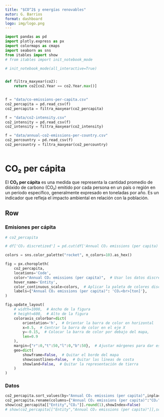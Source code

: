 ```yaml
---
title: "$CO^2$ y energías renovables"
autor: G. Barrios
format: dashboard
logo: img/logo.png
---
```


```python

import pandas as pd
import plotly.express as px
import colormaps as cmaps
import seaborn as sns
from itables import show
# from itables import init_notebook_mode

# init_notebook_mode(all_interactive=True)


def filtra_maxyear(co2):
    return co2[co2.Year == co2.Year.max()]

 
f = "data/co-emissions-per-capita.csv"
co2_percapita = pd.read_csv(f)
co2_percapita = filtra_maxyear(co2_percapita)

f = "data/co2-intensity.csv"
co2_intensity = pd.read_csv(f)
co2_intensity = filtra_maxyear(co2_intensity)

f = "data/annual-co2-emissions-per-country.csv"
co2_percountry = pd.read_csv(f)
co2_percountry = filtra_maxyear(co2_percountry)



```

# CO₂ per cápita
El **CO₂ per cápita**  es una medida que representa la cantidad promedio de dióxido de carbono (CO₂) emitido por cada persona en un país o región en un período específico, generalmente expresado en toneladas por año. Es un indicador que refleja el impacto ambiental en relación con la población.

## Row

### Emisiones per cápita {width=75%}

```python
# co2_percapita

# df['CO₂ discretized'] = pd.cut(df['Annual CO₂ emissions (per capita)'], bins=10, labels=False)

colors = sns.color_palette("rocket", n_colors=10).as_hex()

fig = px.choropleth(
    co2_percapita, 
    locations='Code', 
    color="Annual CO₂ emissions (per capita)",  # Usar los datos discretizados
    hover_name='Entity', 
    color_continuous_scale=colors,  # Aplicar la paleta de colores discretos
    labels={"Annual CO₂ emissions (per capita)": 'CO₂<br>[ton]'},
)

fig.update_layout(
    # width=1000,  # Ancho de la figura
    # height=600,  # Alto de la figura
    coloraxis_colorbar=dict(
        orientation='h',  # Orientar la barra de color en horizontal
        x=0.5,  # Centrar la barra de color en el eje X
        y=-0.15,  # Colocar la barra de color por debajo del mapa,
        len=0.9
    ),
    margin={"r":0,"t":50,"l":0,"b":50},  # Ajustar márgenes para dar espacio a la barra de color
    geo=dict(
        showframe=False,  # Quitar el borde del mapa
        showcoastlines=False,  # Quitar las líneas de costa
        showland=False,  # Quitar la representación de tierra
    )
)


```


### Datos {width=25%}

```python
co2_percapita.sort_values(by="Annual CO₂ emissions (per capita)",inplace=True, ascending=False)
co2_percapita.rename(columns={"Annual CO₂ emissions (per capita)":"CO₂"},inplace=True)
show(co2_percapita[["Entity","CO₂"]].round(1),showIndex=False)
# show(co2_percapita[["Entity","Annual CO₂ emissions (per capita)"]],scrollY="200px", scrollCollapse=True, paging=False)
```


